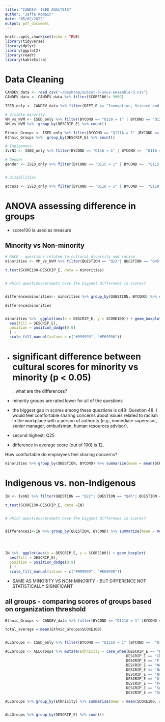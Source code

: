```yaml
---
title: "CANDEV- ISED ANALYSIS"
author: "Jaffa Romain"
date: "05/02/2022"
output: pdf_document
---
```


```r
knitr::opts_chunk$set(echo = TRUE)
library(tidyverse)
library(dplyr)
library(ggplot2)
library(readr)
library(kableExtra)
```

# Data Cleaning
```r
CANDEV_data <- read_csv("~/Desktop/subset-3-sous-ensemble-3.csv")
CANDEV_data <- CANDEV_data %>% filter(SCORE100!= 9999)

ISED_only <- CANDEV_data %>% filter(DEPT_E == "Innovation, Science and Economic Development Canada")

# Visible minority
VM_vs_NVM <- ISED_only %>% filter(BYCOND == "Q120 = 1" | BYCOND == "Q120 = 2")
VM_vs_NVM %>%  group_by(DESCRIP_E) %>% count()

Ethnic_Groups <- ISED_only %>% filter(BYCOND == "Q121A = 1" |BYCOND ==  "Q121B = 1"|BYCOND == "Q121C = 1" |BYCOND == "Q121D = 1"|BYCOND =="Q121E = 1"|BYCOND == "Q121F = 1"|BYCOND == "Q121G = 1"|BYCOND == "Q121H = 1"|BYCOND ==  "Q121I = 1"| BYCOND == "Q121J = 1"| BYCOND =="Q121K = 1" |BYCOND =="Q120 = 2")
Ethnic_Groups %>%  group_by(DESCRIP_E) %>% count()

# Indigenous
IvsNI <- ISED_only %>% filter(BYCOND == "Q116 = 1" | BYCOND ==  "Q116 = 2")

# Gender
gender <- ISED_only %>% filter(BYCOND == "Q115 = 1" | BYCOND ==  "Q115 = 2"|BYCOND == "Q115 = 3")


# Disabilities

access <- ISED_only %>% filter(BYCOND == "Q118 = 1" | BYCOND ==  "Q118 = 2")

```

# ANOVA assessing difference in groups
 - score100 is used as measure

## Minority vs Non-minority
```r
# RACE - questions related to cultural diversity and racism
minorities <- VM_vs_NVM %>% filter(QUESTION == "Q22"| QUESTION == "Q45"| QUESTION == "Q46"| QUESTION == "Q47"| QUESTION == "Q48"| QUESTION == "6Q4a" | QUESTION == "Q64c" | QUESTION == "6Q4b"| QUESTION == "Q69") 

t.test(SCORE100~DESCRIP_E, data = minorities)


# which questions/prompts have the biggest difference in scores?


differencesminorities<- minorities %>% group_by(QUESTION, BYCOND) %>% summarize(mean = mean(SCORE100, na.rm = TRUE)) %>%  pivot_wider(names_from = BYCOND,  values_from = mean) %>% summarize(diff = `Q120 = 1` - `Q120 = 2`) 

differencesminorities


minorities %>%  ggplot(aes(x = DESCRIP_E, y = SCORE100)) + geom_boxplot(
  aes(fill = DESCRIP_E),
  position = position_dodge(0.9) 
  ) +
  scale_fill_manual(values = c("#999999", "#E69F00"))

```

- # significant difference between cultural scores for minority vs minority (p < 0.05)
_ what are the differences?
- minority groups are rated lower for all of the questions
- the biggest gap in scores among these questions is q48: Question 48. I would feel comfortable sharing concerns about issues related to racism in the workplace with a person of authority (e.g., immediate supervisor, senior manager, ombudsman, human resources advisor).

- second highest: Q25
- difference in average score (out of 100) is 12.

How comfortable do employees feel sharing concerns?
```r
minorities %>% group_by(QUESTION, BYCOND) %>% summarize(mean = mean(SCORE100, na.rm = TRUE))


```


# Indigenous vs. non-Indigenous
```r
IN <- IvsNI %>% filter(QUESTION == "Q22"| QUESTION == "Q45"| QUESTION == "Q46"| QUESTION == "Q47"| QUESTION == "Q48"| QUESTION == "6Q4a" | QUESTION == "Q64c" | QUESTION == "6Q4b"| QUESTION == "Q69") 

t.test(SCORE100~DESCRIP_E, data =IN)


# which questions/prompts have the biggest difference in scores?


differencesI<-IN %>% group_by(QUESTION, BYCOND) %>% summarize(mean = mean(SCORE100, na.rm = TRUE)) %>%  pivot_wider(names_from = BYCOND,  values_from = mean) %>% summarize(diff = `Q116 = 1` - `Q116 = 2`) 




IN %>%  ggplot(aes(x = DESCRIP_E, y = SCORE100)) + geom_boxplot(
  aes(fill = DESCRIP_E),
  position = position_dodge(0.9) 
  ) +
  scale_fill_manual(values = c("#999999", "#E69F00"))
```
- SAME AS MINORITY VS NON-MINORITY - BUT DIFFERENCE NOT STATISTICALLY SIGNIFICANT



## all groups - comparing scores of groups based on organization threshold
```r
Ethnic_Groups <- CANDEV_data %>% filter(BYCOND == "Q121A = 1" |BYCOND ==  "Q121B = 1"|BYCOND == "Q121C = 1" |BYCOND == "Q121D = 1"|BYCOND =="Q121E = 1"|BYCOND == "Q121F = 1"|BYCOND == "Q121G = 1"|BYCOND == "Q121H = 1"|BYCOND ==  "Q121I = 1"| BYCOND == "Q121J = 1"| BYCOND =="Q121K = 1" |BYCOND =="Q120 = 2") %>% filter(SCORE100!= 9999) %>% filter(QUESTION == "Q22"| QUESTION == "Q45"| QUESTION == "Q46"| QUESTION == "Q47"| QUESTION == "Q48"| QUESTION == "6Q4a" | QUESTION == "Q64c" | QUESTION == "6Q4b"| QUESTION == "Q69") 

total_average = mean(Ethnic_Groups$SCORE100)


ALLGroups <- ISED_only %>% filter(BYCOND == "Q121A = 1" |BYCOND ==  "Q121B = 1"|BYCOND == "Q121C = 1" |BYCOND == "Q121D = 1"|BYCOND =="Q121E = 1"|BYCOND == "Q121F = 1"|BYCOND == "Q121G = 1"|BYCOND == "Q121H = 1"|BYCOND ==  "Q121I = 1"| BYCOND == "Q121J = 1"| BYCOND =="Q121K = 1" |BYCOND =="Q120 = 2") %>% filter(SCORE100!= 9999) %>% filter(QUESTION == "Q22"| QUESTION == "Q45"| QUESTION == "Q46"| QUESTION == "Q47"| QUESTION == "Q48"| QUESTION == "6Q4a" | QUESTION == "Q64c" | QUESTION == "6Q4b"| QUESTION == "Q69") 

ALLGroups <- ALLGroups %>% mutate(Ethnicity = case_when(DESCRIP_E == "Black"~"Black",  
                                                       DESCRIP_E == "Chinese"~"Asian",
                                                       DESCRIP_E == "Filipino"~"Asian",
                                                       DESCRIP_E == "Non-visible minority"~"Non-visible minority",
                                                       DESCRIP_E == "Non-White Latin American (including: Indigenous persons from Central and South America, etc.)"~"Latin American",
                                                       DESCRIP_E == "Non-White West Asian, North African or Arab (including: Egyptian; Libyan; Lebanese; Iranian; etc.)"~"West Asian/North African/Arab",
                                                       DESCRIP_E == "Other visible minority group"~"Other",
                                                       DESCRIP_E == "Person of mixed origin (with one parent in one of the visible minority groups)"~"Mixed",
                                                       DESCRIP_E == "South Asian/East Indian (including: Indian from India; Bangladeshi; Pakistani; East Indian from Guyana, Trinidad, East Africa; etc.)"~"South Asian/East Indian",
                                                       DESCRIP_E == "Southeast Asian (including: Burmese; Cambodian; Laotian; Thai; Vietnamese; etc.)"~"Southeast Asian"))

ALLGroups %>% group_by(Ethnicity) %>% summarize(mean = mean(SCORE100, na.rm = TRUE)) %>% ggplot(aes(x = Ethnicity, y = mean)) + geom_bar(stat="identity", fill = "steelblue") + labs(x = 'Group', y = 'Average Score', caption = 'Red line indicates average score across all departments') + geom_hline(yintercept = total_average, col = "red", linetype="dashed")


ALLGroups %>% group_by(DESCRIP_E) %>% count()
```





